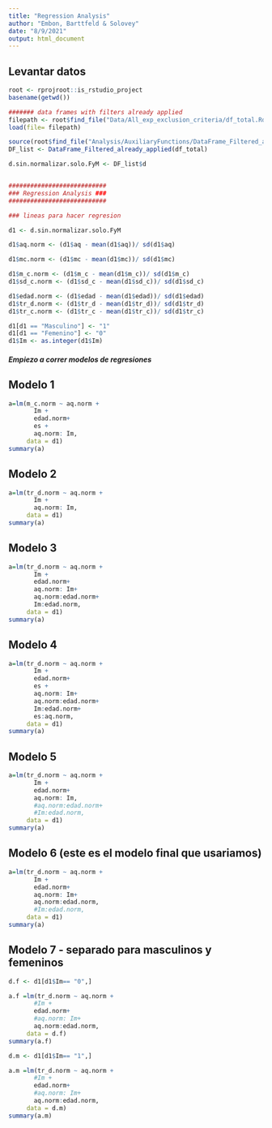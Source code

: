 ```yaml
---
title: "Regression Analysis"
author: "Embon, Barttfeld & Solovey"
date: "8/9/2021"
output: html_document
---
```


## Levantar datos
                                 
```r

root <- rprojroot::is_rstudio_project
basename(getwd())               

####### data frames with filters already applied
filepath <- root$find_file("Data/All_exp_exclusion_criteria/df_total.Rda")
load(file= filepath)

source(root$find_file("Analysis/AuxiliaryFunctions/DataFrame_Filtered_already_applied.R"))
DF_list <- DataFrame_Filtered_already_applied(df_total)

d.sin.normalizar.solo.FyM <- DF_list$d


###########################
### Regression Analysis ###
###########################

### lineas para hacer regresion 

d1 <- d.sin.normalizar.solo.FyM

d1$aq.norm <- (d1$aq - mean(d1$aq))/ sd(d1$aq)

d1$mc.norm <- (d1$mc - mean(d1$mc))/ sd(d1$mc)

d1$m_c.norm <- (d1$m_c - mean(d1$m_c))/ sd(d1$m_c)
d1$sd_c.norm <- (d1$sd_c - mean(d1$sd_c))/ sd(d1$sd_c)

d1$edad.norm <- (d1$edad - mean(d1$edad))/ sd(d1$edad)
d1$tr_d.norm <- (d1$tr_d - mean(d1$tr_d))/ sd(d1$tr_d)
d1$tr_c.norm <- (d1$tr_c - mean(d1$tr_c))/ sd(d1$tr_c)

d1[d1 == "Masculino"] <- "1"
d1[d1 == "Femenino"] <- "0"
d1$Im <- as.integer(d1$Im)

```

##### Empiezo a correr modelos de regresiones

## Modelo 1
```r

a=lm(m_c.norm ~ aq.norm +
       Im +
       edad.norm+
       es +
       aq.norm: Im,
     data = d1) 
summary(a)

```
## Modelo 2

```r

a=lm(tr_d.norm ~ aq.norm +
       Im +
       aq.norm: Im,
     data = d1) 
summary(a)

```
## Modelo 3

```r

a=lm(tr_d.norm ~ aq.norm +
       Im +
       edad.norm+
       aq.norm: Im+
       aq.norm:edad.norm+
       Im:edad.norm,
     data = d1) 
summary(a)

```

## Modelo 4

```r

a=lm(tr_d.norm ~ aq.norm +
       Im +
       edad.norm+
       es +
       aq.norm: Im+
       aq.norm:edad.norm+
       Im:edad.norm+
       es:aq.norm,
     data = d1) 
summary(a)

```
## Modelo 5 

```r

a=lm(tr_d.norm ~ aq.norm +
       Im +
       edad.norm+
       aq.norm: Im,
       #aq.norm:edad.norm+
       #Im:edad.norm,
     data = d1) 
summary(a)

```
## Modelo 6 (este es el modelo final que usariamos)

```r

a=lm(tr_d.norm ~ aq.norm +
       Im +
       edad.norm+
       aq.norm: Im+
       aq.norm:edad.norm,
       #Im:edad.norm,
     data = d1) 
summary(a)

```

## Modelo 7 - separado para masculinos y femeninos

```r
d.f <- d1[d1$Im== "0",]

a.f =lm(tr_d.norm ~ aq.norm +
       #Im +
       edad.norm+
       #aq.norm: Im+
       aq.norm:edad.norm,
     data = d.f) 
summary(a.f)

d.m <- d1[d1$Im== "1",]

a.m =lm(tr_d.norm ~ aq.norm +
       #Im +
       edad.norm+
       #aq.norm: Im+
       aq.norm:edad.norm,
     data = d.m) 
summary(a.m)
```